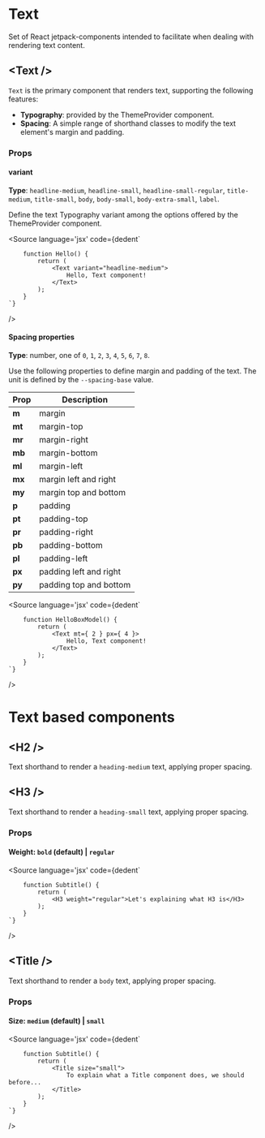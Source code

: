 
<Meta title="JS Packages/Components/Text/Readme" />

# Text
Set of React jetpack-components intended to facilitate when dealing with rendering text content.

## <Text /\>

`Text` is the primary component that renders text, supporting the following features:

* **Typography**: provided by the ThemeProvider component.
* **Spacing**: A simple range of shorthand classes to modify the text element's margin and padding.

### Props

#### variant

**Type**: `headline-medium`, `headline-small`, `headline-small-regular`, `title-medium`, `title-small`, `body`, `body-small`, `body-extra-small`, `label`.

Define the text Typography variant among the options offered by the ThemeProvider component.

<Source
	language='jsx'
	code={dedent`
		
		function Hello() {
			return (
				<Text variant="headline-medium">
					Hello, Text component!
				</Text>
			);
		}
	`}
/>

#### Spacing properties

**Type**: number, one of `0`, `1`, `2`, `3`, `4`, `5`, `6`, `7`, `8`.

Use the following properties to define margin and padding of the text. The unit is defined by the `--spacing-base` value.

Prop | Description
---|---
**m** | margin
**mt** | margin-top
**mr** | margin-right
**mb** | margin-bottom
**ml** | margin-left
**mx** | margin left and right
**my** | margin top and bottom
**p** | padding
**pt** | padding-top
**pr** | padding-right
**pb** | padding-bottom
**pl** | padding-left
**px** | padding left and right
**py** | padding top and bottom

<Source
	language='jsx'
	code={dedent`
		
		function HelloBoxModel() {
			return (
				<Text mt={ 2 } px={ 4 }>
					Hello, Text component!
				</Text>
			);
		}
	`}
/>

# Text based components

## <H2 /\>
Text shorthand to render a `heading-medium` text, applying proper spacing.

## <H3 /\>
Text shorthand to render a `heading-small` text, applying proper spacing.

### Props

#### Weight: `bold` (default) | `regular`

<Source
	language='jsx'
	code={dedent`
		
		function Subtitle() {
			return (
				<H3 weight="regular">Let's explaining what H3 is</H3>
			);
		}
	`}
/>

## <Title /\>
Text shorthand to render a `body` text, applying proper spacing.

### Props

#### Size: `medium` (default) | `small`

<Source
	language='jsx'
	code={dedent`
		
		function Subtitle() {
			return (
				<Title size="small">
					To explain what a Title component does, we should before...
				</Title>
			);
		}
	`}
/>
